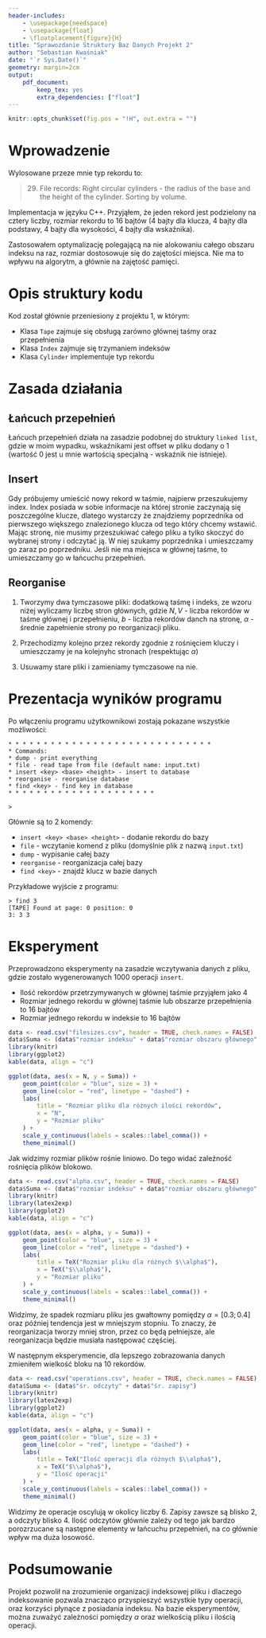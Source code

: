 ```yaml
---
header-includes:
    - \usepackage{needspace}
    - \usepackage{float}
    - \floatplacement{figure}{H}
title: "Sprawozdanie Struktury Baz Danych Projekt 2"
author: "Sebastian Kwaśniak"
date: "`r Sys.Date()`"
geometry: margin=2cm
output:
    pdf_document:
        keep_tex: yes
        extra_dependencies: ["float"]
---
```


```r
knitr::opts_chunk$set(fig.pos = "!H", out.extra = "")
```

\renewcommand{\figurename}{Rys.}

# Wprowadzenie
Wylosowane przeze mnie typ rekordu to:

>  29. File records: Right circular cylinders - the radius of the base and the
>  height of the cylinder. Sorting by volume.

Implementacja w języku C++. Przyjąłem, że jeden rekord jest podzielony na cztery liczby, rozmiar rekordu
to 16 bajtów (4 bajty dla klucza, 4 bajty dla podstawy, 4 bajty dla wysokości,
4 bajty dla wskaźnika).

Zastosowałem optymalizację polegającą na nie alokowaniu całego obszaru indeksu na raz,
rozmiar dostosowuje się do zajętości miejsca. Nie ma to wpływu na algorytm,
a głównie na zajętość pamięci.

# Opis struktury kodu

Kod został głównie przeniesiony z projektu 1, w którym:

- Klasa `Tape` zajmuje się obsługą zarówno głównej taśmy oraz przepełnienia
- Klasa `Index` zajmuje się trzymaniem indeksów
- Klasa `Cylinder` implementuje typ rekordu

# Zasada działania

## Łańcuch przepełnień

Łańcuch przepełnień działa na zasadzie podobnej do struktury `linked list`,
gdzie w moim wypadku, wskaźnikami jest offset w pliku dodany o 1
(wartość 0 jest u mnie wartością specjalną - wskaźnik nie istnieje).

## Insert

Gdy próbujemy umieścić nowy rekord w taśmie, najpierw przeszukujemy index.
Index posiada w sobie informacje na której stronie zaczynają się
poszczególne klucze, dlatego wystarczy że znajdziemy poprzednika od
pierwszego większego znalezionego klucza od tego który chcemy wstawić.
Mając stronę, nie musimy przeszukiwać całego pliku a tylko skoczyć do wybranej
strony i odczytać ją. W niej szukamy poprzednika i umieszczamy go zaraz
po poprzedniku. Jeśli nie ma miejsca w głównej taśme, to umieszczamy
go w łańcuchu przepełnień.

## Reorganise

1. Tworzymy dwa tymczasowe pliki: dodatkową taśmę i indeks, ze wzoru niżej
wyliczamy liczbę stron głównych, gdzie $N,V$ - liczba rekordów w taśme głównej
i przepełnieniu, $b$ - liczba rekordów danch na stronę, $\alpha$ - średnie
zapełnienie strony po reorganizacji pliku.

\begin{align}
\lceil \frac{N+V}{b* \alpha }\rceil
\end{align}

2. Przechodizmy kolejno przez rekordy zgodnie z rośnięciem kluczy i umieszczamy
je na kolejnyhc stronach (respektując $\alpha$)

3. Usuwamy stare pliki i zamieniamy tymczasowe na nie.


# Prezentacja wyników programu

Po włączeniu programu użytkownikowi zostają pokazane wszystkie możliwości:

```
* * * * * * * * * * * * * * * * * * * * * * * * * * * * *
* Commands:
* dump - print everything
* file - read tape from file (default name: input.txt)
* insert <key> <base> <height> - insert to database
* reorganise - reorganise database
* find <key> - find key in database
* * * * * * * * * * * * * * * * * * * * *

>
```


Głównie są to 2 komendy:

- `insert <key> <base> <height>` - dodanie rekordu do bazy
- `file` - wczytanie komend z pliku (domyślnie plik z nazwą `input.txt`)
- `dump` - wypisanie całej bazy
- `reorganise` - reorganizacja całej bazy
- `find <key>` - znajdź klucz w bazie danych

Przykładowe wyjście z programu:

```
> find 3
[TAPE] Found at page: 0 position: 0
3: 3 3
```

# Eksperyment

Przeprowadzono eksperymenty na zasadzie wczytywania danych z pliku, gdzie zostało
wygenerowanych 1000 operacji `insert`.

- Ilość rekordów przetrzymywanych w głównej taśmie przyjąłem jako 4
- Rozmiar jednego rekordu w głównej taśmie lub obszarze przepełnienia to 16 bajtów
- Rozmiar jednego rekordu w indeksie to 16 bajtów

```r
data <- read.csv("filesizes.csv", header = TRUE, check.names = FALSE)
data$Suma <- (data$"rozmiar indeksu" + data$"rozmiar obszaru głównego" + data$"rozmiar obszaru przepełnienia")
library(knitr)
library(ggplot2)
kable(data, align = "c")

ggplot(data, aes(x = N, y = Suma)) +
    geom_point(color = "blue", size = 3) +
    geom_line(color = "red", linetype = "dashed") +
    labs(
        title = "Rozmiar pliku dla różnych ilości rekordów",
        x = "N",
        y = "Rozmiar pliku"
    ) +
    scale_y_continuous(labels = scales::label_comma()) +
    theme_minimal()
```

Jak widzimy rozmiar plików rośnie liniowo. Do tego widać zależność rośnięcia plików blokowo.


```r
data <- read.csv("alpha.csv", header = TRUE, check.names = FALSE)
data$Suma <- (data$"rozmiar indeksu" + data$"rozmiar obszaru głównego" + data$"rozmiar obszaru przepełnienia")
library(knitr)
library(latex2exp)
library(ggplot2)
kable(data, align = "c")

ggplot(data, aes(x = alpha, y = Suma)) +
    geom_point(color = "blue", size = 3) +
    geom_line(color = "red", linetype = "dashed") +
    labs(
        title = TeX("Rozmiar pliku dla różnych $\\alpha$"),
        x = TeX("$\\alpha$"),
        y = "Rozmiar pliku"
    ) +
    scale_y_continuous(labels = scales::label_comma()) +
    theme_minimal()
```

Widzimy, że spadek rozmiaru pliku jes gwałtowny pomiędzy $\alpha=[0.3;0.4]$
oraz później tendencja jest w mniejszym stopniu. To znaczy, że reorganizacja tworzy mniej stron,
przez co będą pełniejsze, ale reorganizacja będzie musiała następować częściej.


W następnym eksperymencie, dla lepszego zobrazowania danych zmieniłem wielkość bloku na 10 rekordów.

```r
data <- read.csv("operations.csv", header = TRUE, check.names = FALSE)
data$Suma <- (data$"śr. odczyty" + data$"śr. zapisy")
library(knitr)
library(latex2exp)
library(ggplot2)
kable(data, align = "c")

ggplot(data, aes(x = alpha, y = Suma)) +
    geom_point(color = "blue", size = 3) +
    geom_line(color = "red", linetype = "dashed") +
    labs(
        title = TeX("Ilość operacji dla różnych $\\alpha$"),
        x = TeX("$\\alpha$"),
        y = "Ilość operacji"
    ) +
    scale_y_continuous(labels = scales::label_comma()) +
    theme_minimal()
```

Widzimy że operacje oscylują w okolicy liczby $6$. Zapisy zawsze są blisko $2$,
a odczyty blisko $4$. Ilość odczytów głównie zależy od
tego jak bardzo porozrzucane są następne elementy
w łańcuchu przepełnień, na co głównie wpływ ma duża losowość.

# Podsumowanie

Projekt pozwolił na zrozumienie organizacji indeksowej pliku i dlaczego
indeksowanie pozwala znacząco przyspieszyć wszystkie typy operacji,
oraz korzyści płynące z posiadania indeksu. Na bazie eksperymentów,
można zuważyć zależności pomiędzy $\alpha$ oraz wielkością pliku i ilością
operacji.
